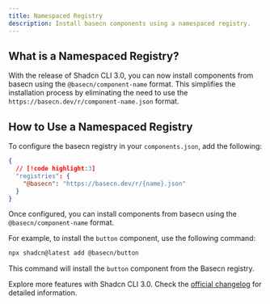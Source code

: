 ```yaml
---
title: Namespaced Registry
description: Install basecn components using a namespaced registry.
---
```


## What is a Namespaced Registry?

With the release of Shadcn CLI 3.0, you can now install components from basecn using the `@basecn/component-name` format. This simplifies the installation process by eliminating the need to use the `https://basecn.dev/r/component-name.json` format.

## How to Use a Namespaced Registry

To configure the basecn registry in your `components.json`, add the following:

```json title="components.json"
{
  // [!code highlight:3]
  "registries": {
    "@basecn": "https://basecn.dev/r/{name}.json"
  }
}
```

Once configured, you can install components from basecn using the `@basecn/component-name` format.

For example, to install the `button` component, use the following command:

```bash
npx shadcn@latest add @basecn/button
```

This command will install the `button` component from the Basecn registry.

<Callout>Explore more features with Shadcn CLI 3.0. Check the [official changelog](https://ui.shadcn.com/docs/changelog) for detailed information.</Callout>